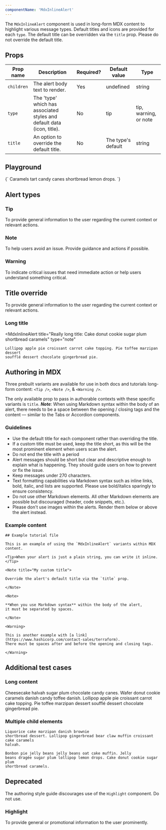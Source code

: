 ```yaml
---
componentName: 'MdxInlineAlert'
---
```


The `MdxInlineAlert` component is used in long-form MDX content to highlight various message types. Default titles and icons are provided for each `type`. The default title can be overridden via the `title` prop. Please do not override the default title. 

## Props

| Prop name  | Description                                                            | Required? | Default value      | Type                             |
| ---------- | ---------------------------------------------------------------------- | --------- | ------------------ | -------------------------------- |
| `children` | The alert body text to render.                                         | Yes       | undefined          | string                           |
| `type`     | The 'type' which has associated styles and default data (icon, title). | No        | tip                | tip, warning, or note |
| `title`    | An option to override the default title.                               | No        | The type's default | string                           |

## Playground

<LiveComponent>
	{`
	<MdxInlineAlert type="tip" title="This is a custom title">
		Caramels tart candy canes shortbread lemon drops.	
	</MdxInlineAlert>
	`}
</LiveComponent>

## Alert types

### Tip

<MdxInlineAlert>
	To provide general information to the user regarding the current context or
	relevant actions.
</MdxInlineAlert>

### Note

<MdxInlineAlert type="note">
	To help users avoid an issue. Provide guidance and actions if possible.
</MdxInlineAlert>

### Warning

<MdxInlineAlert type="warning">
	To indicate critical issues that need immediate action or help users
	understand something critical.
</MdxInlineAlert>

## Title override

<MdxInlineAlert title="Hashiconf 2027">
	To provide general information to the user regarding the current context or
	relevant actions.
</MdxInlineAlert>

### Long title

<MdxInlineAlert
	title="Really long title: Cake donut cookie sugar plum
	shortbread caramels"
	type="note"
>
	Lollipop apple pie croissant carrot cake topping. Pie toffee marzipan dessert
	soufflé dessert chocolate gingerbread pie.
</MdxInlineAlert>

## Authoring in MDX

Three prebuilt variants are available for use in both docs and tutorials long-form content: `<Tip />`, `<Note />`, & `<Warning />`.

The only available prop to pass in authorable contexts with these specific variants is `title`. _**Note**_: When using Markdown syntax within the body of an alert, there needs to be a space between the opening / closing
tags and the content — similar to the Tabs or Accordion components.

### Guidelines

- Use the default title for each component rather than overriding the title.
- If a custom title must be used, keep the title short, as this will be the most prominent element when users scan the alert.
- Do not end the title with a period
- Alert messages should be short but clear and descriptive enough to explain what is happening. They should guide users on how to prevent or fix the issue.
- Keep messages under 270 characters.
- Text formatting capabilities via Markdown syntax such as inline links, bold, italic, and lists are supported. Please use bold/italics sparingly to ensure consistency.
- Do not use other Markdown elements. All other Markdown elements are possible but discouraged (header, code snippets, etc.).
- Please don't use images within the alerts. Render them below or above the alert instead.

### Example content

```mdx
## Example tutorial file

This is an example of using the `MdxInlineAlert` variants within MDX content.

<Tip>When your alert is just a plain string, you can write it inline.</Tip>

<Note title="My custom title">

Override the alert's default title via the `title` prop.

</Note>

<Note>

**When you use Markdown syntax** within the body of the alert,
it must be separated by spaces.

</Note>

<Warning>

This is another example with [a link](https://www.hashicorp.com/contact-sales/terraform). 
There must be spaces after and before the opening and closing tags.

</Warning>
```

## Additional test cases

### Long content

<MdxInlineAlert>
	Cheesecake halvah sugar plum chocolate candy canes. Wafer donut cookie
	caramels danish candy toffee danish. Lollipop apple pie croissant carrot cake
	topping. Pie toffee marzipan dessert soufflé dessert chocolate gingerbread
	pie.
</MdxInlineAlert>

### Multiple child elements

<MdxInlineAlert type="warning">

	Liquorice cake marzipan danish brownie
	shortbread dessert. Lollipop gingerbread bear claw muffin croissant cake caramels
	halvah.

	Bonbon pie jelly beans jelly beans oat cake muffin. Jelly
	beans dragée sugar plum lollipop lemon drops. Cake donut cookie sugar plum
	shortbread caramels.

</MdxInlineAlert>

## Deprecated

The authoring style guide discourages use of the `Highlight` component. Do not use.

### Highlight

<MdxInlineAlert type="highlight">
	To provide general or promotional information to the user prominently.
</MdxInlineAlert>
